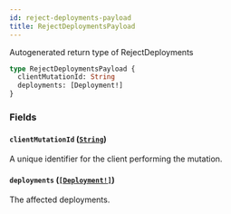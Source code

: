 ```yaml
---
id: reject-deployments-payload
title: RejectDeploymentsPayload
---
```


Autogenerated return type of RejectDeployments

```graphql
type RejectDeploymentsPayload {
  clientMutationId: String
  deployments: [Deployment!]
}
```

### Fields

#### `clientMutationId` ([`String`](/docs/api/scalars/string))

A unique identifier for the client performing the mutation.

#### `deployments` ([`[Deployment!]`](/docs/api/objects/deployment))

The affected deployments.
